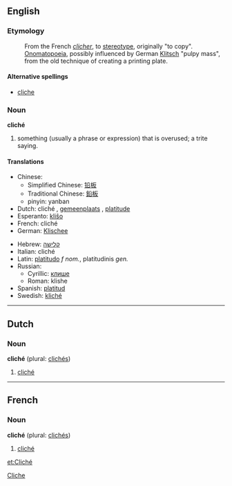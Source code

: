 ==English==

===Etymology===
:From the French ''[[clicher]]'', to [[stereotype]], originally "to copy". [[Onomatopoeia]], possibly influenced by German [[Klitsch]] "pulpy mass", from the old technique of creating a printing plate.

====Alternative spellings====
*[[cliche]]

===Noun===
'''cliché'''
#something (usually a phrase or expression) that is overused; a trite saying.

====Translations====
{{top}}
*Chinese: 
**Simplified Chinese: [[铅板]]
**Traditional Chinese: [[鉛板]] 
**pinyin: yanban
*Dutch: cliché {{n}}, [[gemeenplaats]] {{f}}, [[platitude]] {{f}}
*Esperanto: [[kliŝo]]
*French: cliché {{m}}
*German: [[Klischee]] {{n}}
{{mid}}
*Hebrew: [[קלישה]]
*Italian: cliché {{m}}
*Latin: [[platitudo]] ''f nom.'', platitudinis ''gen.''
*Russian:
**Cyrillic: [[клише]]
**Roman: klishe
*Spanish: [[platitud]]
*Swedish: [[kliché]] {{c}}
{{bottom}}
----

==Dutch==
===Noun===
'''cliché''' {{n}} (plural: [[clichés]])

# [[cliché#English|cliché]]

----

==French==
===Noun===
'''cliché''' {{m}} (plural: [[clichés]])
# [[cliché#English|cliché]]

[[Category:English words spelled with diacritics or ligatures|Cliche]]

[[et:Cliché]]